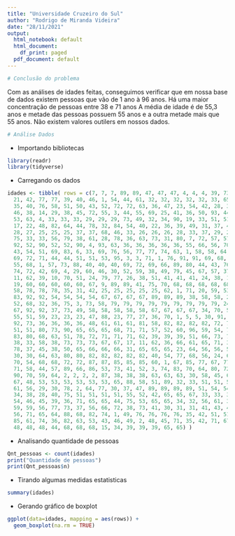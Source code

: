 ```yaml
---
title: "Universidade Cruzeiro do Sul"
author: "Rodrigo de Miranda Videira"
date: "28/11/2021"
output:
  html_notebook: default
  html_document:
    df_print: paged
  pdf_document: default
---
```


```r
# Conclusão do problema
```
Com as análises de idades feitas, conseguimos verificar que em nossa base de dados existem pessoas que vão de 1 ano à 96 anos. 
Há uma maior concentração de pessoas entre 38 e 71 anos
A média de idade é de 55,3 anos e metade das pessoas possuem 55 anos e a outra metade mais que 55 anos.
Não existem valores outilers em nossos dados.

```r
# Análise Dados
```

- Importando bibliotecas

```r
library(readr)
library(tidyverse)
```

- Carregando os dados

```r
idades <- tibble( rows = c(7, 7, 7, 89, 89, 47, 47, 47, 4, 4, 4, 39, 73, 73, 73, 73, 70, 34, 39, 56, 
  21, 42, 77, 77, 39, 40, 46, 1, 54, 44, 61, 32, 32, 32, 32, 32, 33, 65, 35, 
  35, 40, 76, 58, 51, 50, 43, 52, 72, 72, 63, 36, 47, 23, 54, 42, 28, 30, 41, 
  46, 38, 14, 29, 38, 45, 72, 55, 3, 44, 55, 69, 25, 41, 36, 50, 93, 44, 44, 
  53, 63, 4, 33, 33, 33, 29, 29, 29, 73, 49, 32, 34, 90, 19, 33, 51, 51, 53, 41, 
  17, 22, 48, 82, 64, 44, 78, 32, 84, 54, 40, 22, 36, 39, 49, 31, 37, 47, 53, 44, 
  28, 27, 25, 25, 25, 37, 37, 68, 46, 33, 26, 26, 26, 28, 33, 37, 29, 24, 4, 51, 
  75, 33, 33, 56, 79, 38, 61, 28, 78, 36, 63, 73, 31, 80, 7, 72, 57, 57, 57, 45, 
  92, 52, 90, 52, 52, 90, 4, 93, 63, 36, 36, 36, 36, 36, 55, 66, 56, 70, 61, 52, 
  43, 54, 51, 69, 83, 6, 33, 69, 76, 56, 77, 77, 74, 63, 1, 58, 58, 64, 64, 66, 
  69, 72, 71, 44, 44, 51, 51, 53, 95, 3, 3, 71, 1, 76, 91, 91, 69, 68, 79, 76, 
  55, 68, 1, 57, 73, 88, 40, 40, 40, 69, 72, 69, 66, 89, 80, 44, 43, 76, 38, 31, 
  74, 72, 42, 69, 4, 29, 60, 46, 30, 52, 59, 38, 49, 79, 45, 67, 57, 37, 37, 55, 
  11, 62, 39, 10, 70, 51, 24, 79, 77, 26, 38, 51, 41, 41, 41, 24, 38, 19, 19, 19, 
  19, 60, 60, 60, 60, 60, 67, 9, 89, 89, 41, 75, 70, 68, 68, 68, 68, 68, 34, 40, 
  58, 78, 78, 78, 35, 31, 42, 25, 25, 25, 25, 25, 62, 1, 71, 20, 59, 53, 52, 7, 
  83, 92, 92, 54, 54, 54, 54, 67, 67, 67, 67, 89, 89, 89, 38, 58, 58, 25, 96, 87, 
  52, 68, 32, 36, 75, 3, 73, 58, 79, 79, 79, 79, 79, 79, 79, 79, 79, 24, 88, 29, 
  67, 92, 92, 37, 73, 49, 58, 58, 58, 58, 58, 67, 67, 67, 67, 34, 70, 5, 79, 47, 
  55, 51, 59, 23, 23, 23, 47, 88, 23, 77, 27, 36, 70, 1, 5, 5, 30, 91, 57, 69, 
  92, 73, 36, 36, 36, 36, 48, 61, 61, 61, 81, 58, 82, 82, 82, 82, 72, 72, 72, 74, 
  51, 51, 80, 73, 90, 65, 65, 65, 68, 71, 71, 57, 52, 60, 96, 59, 54, 71, 76, 83, 
  83, 80, 68, 63, 51, 78, 72, 71, 71, 71, 62, 39, 39, 39, 51, 66, 73, 74, 48, 47, 
  38, 33, 58, 38, 73, 73, 73, 67, 67, 17, 11, 62, 36, 66, 61, 65, 71, 38, 42, 46, 
  78, 37, 45, 38, 50, 65, 66, 66, 66, 31, 65, 65, 65, 23, 64, 56, 56, 56, 60, 60, 
  30, 30, 64, 63, 80, 80, 82, 82, 82, 82, 82, 40, 54, 77, 68, 56, 24, 65, 55, 72, 
  70, 54, 68, 68, 72, 72, 87, 87, 85, 85, 85, 60, 1, 67, 85, 77, 67, 77, 38, 89, 
  71, 58, 44, 57, 89, 66, 86, 53, 73, 41, 52, 3, 74, 83, 70, 64, 80, 72, 71, 90, 
  90, 70, 59, 64, 2, 2, 2, 2, 87, 38, 38, 38, 63, 63, 63, 30, 58, 45, 69, 58, 62, 
  67, 48, 53, 53, 53, 53, 53, 53, 65, 88, 58, 51, 89, 32, 33, 51, 51, 51, 5, 32, 
  61, 56, 29, 30, 78, 2, 64, 77, 30, 37, 47, 89, 89, 89, 89, 51, 54, 54, 54, 35, 
  34, 38, 28, 40, 75, 51, 51, 51, 51, 55, 52, 42, 65, 65, 67, 33, 33, 33, 49, 49, 
  54, 46, 45, 39, 36, 71, 65, 65, 44, 75, 53, 65, 65, 34, 32, 56, 61, 34, 34, 75, 
  59, 59, 56, 77, 73, 37, 56, 66, 72, 38, 73, 41, 30, 31, 31, 41, 43, 47, 57, 46, 
  56, 71, 65, 64, 88, 68, 82, 74, 1, 49, 76, 76, 76, 76, 35, 42, 51, 51, 51, 85, 85, 
  85, 61, 74, 36, 82, 63, 53, 43, 46, 49, 2, 48, 45, 71, 35, 42, 71, 67, 48, 48, 
  48, 48, 48, 44, 68, 68, 68, 15, 34, 39, 39, 39, 65, 65) )
```

- Analisando quantidade de pessoas

```r
Qnt_pessoas <- count(idades)
print("Quantidade de pessoas")
print(Qnt_pessoas$n)
```


- Tirando algumas medidas estatisticas

```r
summary(idades)
```

- Gerando gráfico de boxplot

```r
ggplot(data=idades, mapping = aes(rows)) +
  geom_boxplot(na.rm = TRUE)
```

